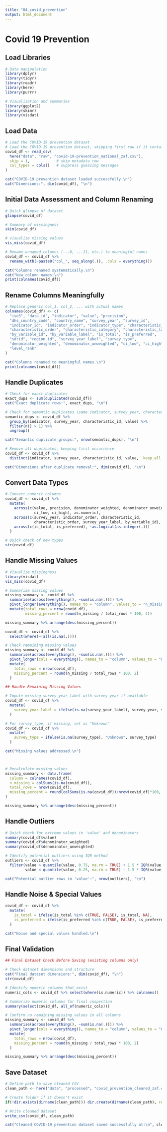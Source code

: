 ```yaml
---
title: "04_covid_prevention"
output: html_document
---
```


# Covid 19 Prevention

## Load Libraries

```r
# Data manipulation
library(dplyr)
library(tidyr)
library(readr)
library(here)
library(purrr)

# Visualization and summaries
library(ggplot2)
library(skimr)
library(visdat)
```

## Load Data
```r
# Load the COVID-19 prevention dataset
# Load the COVID-19 prevention dataset, skipping first row if it contains metadata
covid_df <- read_csv(
  here("data", "raw", "covid-19-prevention_national_zaf.csv"),
  skip = 1,            # skip metadata row
  col_types = cols()   # suppress guessing messages
)

cat("COVID-19 prevention dataset loaded successfully.\n")
cat("Dimensions:", dim(covid_df), "\n")

```
## Initial Data Assessment and Column Renaming

```r
# Quick glimpse of dataset
glimpse(covid_df)

# Summary of missingness
skim(covid_df)

# visualize missing values
vis_miss(covid_df)

# Rename unnamed columns (...6, ...11, etc.) to meaningful names
covid_df <- covid_df %>%
  rename_with(~paste0("col_", seq_along(.)), .cols = everything())

cat("Columns renamed systematically.\n")
cat("New column names:\n")
print(colnames(covid_df))

```
## Rename Columns Meaningfully
```r
# Replace generic col_1, col_2, ... with actual names
colnames(covid_df) <- c(
  "iso3", "data_id", "indicator", "value", "precision",
  "dhs_country_code", "country_name", "survey_year", "survey_id",
  "indicator_id", "indicator_order", "indicator_type", "characteristic_id",
  "characteristic_order", "characteristic_category", "characteristic_label",
  "by_variable_id", "by_variable_label", "is_total", "is_preferred",
  "sdrid", "region_id", "survey_year_label", "survey_type",
  "denominator_weighted", "denominator_unweighted", "ci_low", "ci_high",
  "level_rank"
)

cat("Columns renamed to meaningful names.\n")
print(colnames(covid_df))
```

## Handle Duplicates

```r
# Check for exact duplicates
exact_dups <- sum(duplicated(covid_df))
cat("Exact duplicate rows:", exact_dups, "\n")

# Check for semantic duplicates (same indicator, survey_year, characteristic_id, value)
semantic_dups <- covid_df %>%
  group_by(indicator, survey_year, characteristic_id, value) %>%
  filter(n() > 1) %>%
  ungroup()

cat("Semantic duplicate groups:", nrow(semantic_dups), "\n")

# Remove all duplicates, keeping first occurrence
covid_df <- covid_df %>%
  distinct(indicator, survey_year, characteristic_id, value, .keep_all = TRUE)

cat("Dimensions after duplicate removal:", dim(covid_df), "\n")


```

## Convert Data Types
```r
# Convert numeric columns
covid_df <- covid_df %>%
  mutate(
    across(c(value, precision, denominator_weighted, denominator_unweighted,
             ci_low, ci_high), as.numeric),
    across(c(survey_year, indicator_order, characteristic_id,
             characteristic_order, survey_year_label, by_variable_id), as.integer),
    across(c(is_total, is_preferred), ~as.logical(as.integer(.)))
  )

# Quick check of new types
str(covid_df)
```

## Handle Missing Values
```r
# Visualize missingness
library(visdat)
vis_miss(covid_df)

# Summarize missing values
missing_summary <- covid_df %>%
  summarise(across(everything(), ~sum(is.na(.)))) %>%
  pivot_longer(everything(), names_to = "column", values_to = "n_missing") %>%
  mutate(total_rows = nrow(covid_df),
         missing_percent = round(n_missing / total_rows * 100, 2))

missing_summary %>% arrange(desc(missing_percent))


```

```r
covid_df <- covid_df %>%
  select(where(~!all(is.na(.))))

# Check remaining missing values
missing_summary <- covid_df %>%
  summarise(across(everything(), ~sum(is.na(.)))) %>%
  pivot_longer(cols = everything(), names_to = "column", values_to = "n_missing") %>%
  mutate(
    total_rows = nrow(covid_df),
    missing_percent = round(n_missing / total_rows * 100, 2)
  )

## Handle Remaining Missing Values

# Impute missing survey_year_label with survey_year if available
covid_df <- covid_df %>%
  mutate(
    survey_year_label = ifelse(is.na(survey_year_label), survey_year, survey_year_label)
  )

# For survey_type, if missing, set as "Unknown"
covid_df <- covid_df %>%
  mutate(
    survey_type = ifelse(is.na(survey_type), "Unknown", survey_type)
  )

cat("Missing values addressed.\n")



# Recalculate missing values
missing_summary <- data.frame(
  Column = colnames(covid_df),
  n_missing = colSums(is.na(covid_df)),
  total_rows = nrow(covid_df),
  missing_percent = round(colSums(is.na(covid_df))/nrow(covid_df)*100, 2)
)

missing_summary %>% arrange(desc(missing_percent))
```

## Handle Outliers
```r
# Quick check for extreme values in 'value' and denominators
summary(covid_df$value)
summary(covid_df$denominator_weighted)
summary(covid_df$denominator_unweighted)

# Identify potential outliers using IQR method
outliers <- covid_df %>%
  filter(value > quantile(value, 0.75, na.rm = TRUE) + 1.5 * IQR(value, na.rm = TRUE) |
         value < quantile(value, 0.25, na.rm = TRUE) - 1.5 * IQR(value, na.rm = TRUE))

cat("Potential outlier rows in 'value':", nrow(outliers), "\n")

```
## Handle Noise & Special Values
```r
covid_df <- covid_df %>%
  mutate(
    is_total = ifelse(is_total %in% c(TRUE, FALSE), is_total, NA),
    is_preferred = ifelse(is_preferred %in% c(TRUE, FALSE), is_preferred, NA)
  )

cat("Noise and special values handled.\n")
```

## Final Validation 
```r
## Final Dataset Check Before Saving (existing columns only)

# Check dataset dimensions and structure
cat("Final dataset dimensions:", dim(covid_df), "\n")
str(covid_df)

# Identify numeric columns that exist
numeric_cols <- covid_df %>% select(where(is.numeric)) %>% colnames()

# Summarize numeric columns for final inspection
summary(select(covid_df, all_of(numeric_cols)))

# Confirm no remaining missing values in all columns
missing_summary <- covid_df %>%
  summarise(across(everything(), ~sum(is.na(.)))) %>%
  pivot_longer(cols = everything(), names_to = "column", values_to = "n_missing") %>%
  mutate(
    total_rows = nrow(covid_df),
    missing_percent = round(n_missing / total_rows * 100, 2)
  )

missing_summary %>% arrange(desc(missing_percent))

```

## Save Dataset
```r
# Define path to save cleaned CSV
clean_path <- here("data", "processed", "covid_prevention_cleaned_zaf.csv")

# Create folder if it doesn't exist
if(!dir.exists(dirname(clean_path))) dir.create(dirname(clean_path), recursive = TRUE)

# Write cleaned dataset
write_csv(covid_df, clean_path)

cat("Cleaned COVID-19 prevention dataset saved successfully at:\n", clean_path, "\n")

```